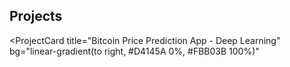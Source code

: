 ## Projects

<ProjectCard
  title="Bitcoin Price Prediction App - Deep Learning"
  bg="linear-gradient(to right, #D4145A 0%, #FBB03B 100%)"
> 
</ProjectCard>
<ProjectCard
  title="Online Banking System - Webapp using javascript and sql"
  bg="linear-gradient(to right, #662D8C 0%, #ED1E79 100%)"
>  
</ProjectCard>
<ProjectCard
  title="Employee Database Management Using MYSQL "
  bg="linear-gradient(to right, #009245 0%, #FCEE21 100%)"
> 
</ProjectCard>
<ProjectCard
  title="Undertook a study and prepared a detailed sectoral report on Telecom Sector"
  bg="linear-gradient(to right, #009245 0%, #FCEE21 100%)"
> 
</ProjectCard>
